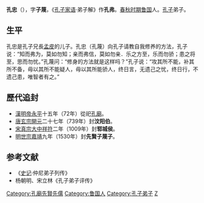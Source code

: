 '''孔忠'''（{{bd|？||？|catIdx=K}}），字'''子蔑'''，《[[孔子家语|孔子家语]]·弟子解》作'''孔弗'''。[[春秋时期|春秋时期]][[鲁国|鲁国]]人。[[孔子|孔子]]弟子。

==生平==
孔忠是孔子兄長[[孟皮|孟皮]]的儿子。孔忠（孔蔑）向孔子请教自我修养的方法，孔子说：“知而弗为，莫如勿知；亲而弗信，莫如勿亲．乐之方至，乐而勿骄；患之将至，思而勿忧。”孔蔑问：“修身的方法就是这样吗？”孔子说：“攻其所不能，补其所不备，毋以其所不能疑人，毋以其所能骄人，终日言，无遗己之忧，终日行，不遗己患，唯智者有之。”

==歷代追封==
*[[東漢|漢]][[漢明帝|明帝]][[永平_(東漢)|永平]]十五年（72年）從祀[[孔廟|孔廟]]。
*[[唐朝|唐]][[唐玄宗|玄宗]][[開元|開元]]二十七年（739年）封'''汶阳伯'''。
*[[北宋|宋]][[宋真宗|真宗]][[大中祥符|大中祥符]]二年（1009年）封'''郓城侯'''。
*[[明朝|明]][[明世宗|世宗]][[嘉靖|嘉靖]]九年（1530年）封'''先賢子蔑子'''。

==参考文献==
*《[[史记|史记]]·仲尼弟子列传》      
*杨朝明、宋立林《孔子弟子评传》
{{孔子弟子}}
[[Category:孔廟先賢先儒|Category:孔廟先賢先儒]]
[[Category:鲁国人|Category:鲁国人]]
[[Category:孔子弟子|Category:孔子弟子]]
[[Category:孔姓|Z]]